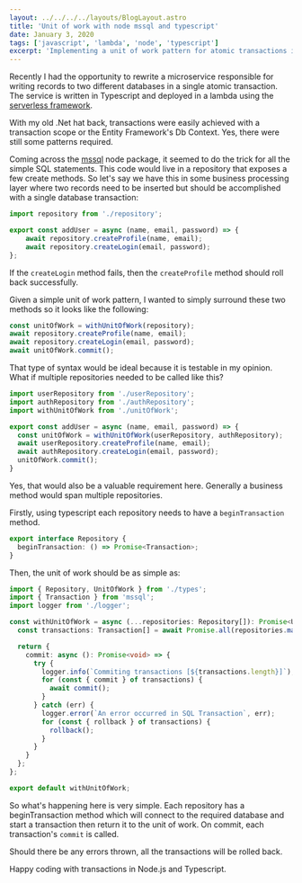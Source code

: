 ```yaml
---
layout: ../../../../layouts/BlogLayout.astro
title: 'Unit of work with node mssql and typescript'
date: January 3, 2020
tags: ['javascript', 'lambda', 'node', 'typescript']
excerpt: 'Implementing a unit of work pattern for atomic transactions in Node.js with TypeScript and MSSQL.'
---
```


Recently I had the opportunity to rewrite a microservice responsible for writing records to
two different databases in a single atomic transaction. The service is written in Typescript
and deployed in a lambda using the [serverless framework](http://serverless.com).

With my old .Net hat back, transactions were easily achieved with a transaction
scope or the Entity Framework's Db Context. Yes, there were still some patterns required.

Coming across the [mssql](https://www.npmjs.com/package/mssql) node package, it seemed to
do the trick for all the simple SQL statements. This code would live in a repository that
exposes a few create methods. So let's say we have this in some business processing layer where
two records need to be inserted but should be accomplished with a single database transaction:

```typescript
import repository from './repository';

export const addUser = async (name, email, password) => {
	await repository.createProfile(name, email);
	await repository.createLogin(email, password);
};
```

If the `createLogin` method fails, then the `createProfile` method should roll back successfully.

Given a simple unit of work pattern, I wanted to simply surround these two methods so it looks like the following:

```typescript
const unitOfWork = withUnitOfWork(repository);
await repository.createProfile(name, email);
await repository.createLogin(email, password);
await unitOfWork.commit();
```

That type of syntax would be ideal because it is testable in my opinion. What if multiple repositories needed to be called like this?

```typescript
import userRepository from './userRepository';
import authRepository from './authRepository';
import withUnitOfWork from './unitOfWork';

export const addUser = async (name, email, password) => {
  const unitOfWork = withUnitOfWork(userRepository, authRepository);
  await userRepository.createProfile(name, email);
  await authRepository.createLogin(email, password);
  unitOfWork.commit();
}
```

Yes, that would also be a valuable requirement here. Generally a business method would span multiple repositories.

Firstly, using typescript each repository needs to have a `beginTransaction` method.

```typescript
export interface Repository {
  beginTransaction: () => Promise<Transaction>;
}
```

Then, the unit of work should be as simple as:

```typescript
import { Repository, UnitOfWork } from './types';
import { Transaction } from 'mssql';
import logger from './logger';

const withUnitOfWork = async (...repositories: Repository[]): Promise<UnitOfWork> => {
  const transactions: Transaction[] = await Promise.all(repositories.map(async r => await r.beginTransaction()));

  return {
    commit: async (): Promise<void> => {
      try {
        logger.info(`Commiting transactions [${transactions.length}]`);
        for (const { commit } of transactions) {
          await commit();
        }
      } catch (err) {
        logger.error(`An error occurred in SQL Transaction`, err);
        for (const { rollback } of transactions) {
          rollback();
        }
      }
    }
  };
};

export default withUnitOfWork;
```

So what's happening here is very simple. Each repository has a beginTransaction method which will connect to the 
required database and start a transaction then return it to the unit of work. On commit, each transaction's
`commit` is called.

Should there be any errors thrown, all the transactions will be rolled back.

Happy coding with transactions in Node.js and Typescript.
